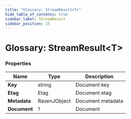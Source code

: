 ```yaml
---
title: "Glossary: StreamResult<T>"
hide_table_of_contents: true
sidebar_label: StreamResult
sidebar_position: 15
---
```



# Glossary: StreamResult&lt;T&gt;

### Properties

| Name | Type | Description |
| ------------- | ------------- | ----- |
| **Key** | string | Document key |
| **Etag** | Etag | Document etag |
| **Metadata** | RavenJObject | Document metadata |
| **Document** | `T` | Document |
